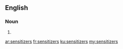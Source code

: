 ==English==

===Noun===
{{head|en}}

# {{plural of|sensitizer}}

[[ar:sensitizers]]
[[fr:sensitizers]]
[[ku:sensitizers]]
[[my:sensitizers]]